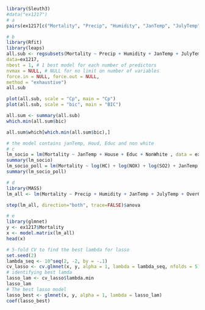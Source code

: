 

```r
library(Sleuth3)
#data("ex1217")
# a
pairs(ex1217[c("Mortality", "Precip", "Humidity", "JanTemp", "JulyTemp", "Over65", "House", "Educ", "Sound", "Density")])

# b
library(Rfit)
library(leaps)
all.sub <- regsubsets(Mortality ~ Precip + Humidity + JanTemp + JulyTemp + Over65 + House + Educ + Sound + Density + NonWhite + WhiteCol + Poor,
data=ex1217,
nbest = 1, # 1 best model for each number of predictors
nvmax = NULL, # NULL for no limit on number of variables
force.in = NULL, force.out = NULL,
method = "exhaustive")
all.sub

plot(all.sub, scale = "Cp", main = "Cp")
plot(all.sub, scale = "bic", main = "BIC")

all.sum <- summary(all.sub)
which.min(all.sum$bic)

all.sum$which[which.min(all.sum$bic),]

# the model contains janTemp, Houd, Educ and non white
# c
lm_socio = lm(Mortality ~ JanTemp + House + Educ + NonWhite , data = ex1217)
summary(lm_socio)
lm_socio_poll = lm(Mortality ~ log(HC) + log(NOX) + log(SO2) + JanTemp + House + Educ + NonWhite , data = ex1217)
summary(lm_socio_poll)

# d
library(MASS)
lm_all <- lm(Mortality ~ Precip + Humidity + JanTemp + JulyTemp + Over65 + House + Educ + Sound + Density + NonWhite + WhiteCol + Poor, data = ex1217)

step(lm_all, direction="both", trace=FALSE)$anova

# e
library(glmnet)
y <- ex1217$Mortality
x <- model.matrix(lm_all)
head(x)

# 5-fold CV to find the best lambda for lasso
set.seed(2)
lambda_seq <- 10^seq(2, -2, by = -.1)
cv_lasso <- cv.glmnet(x, y, alpha = 1, lambda = lambda_seq, nfolds = 5)
# identifying best lamda
lasso_lam <- cv_lasso$lambda.min
lasso_lam
# The best lasso model
lasso_best <- glmnet(x, y, alpha = 1, lambda = lasso_lam)
coef(lasso_best)

```